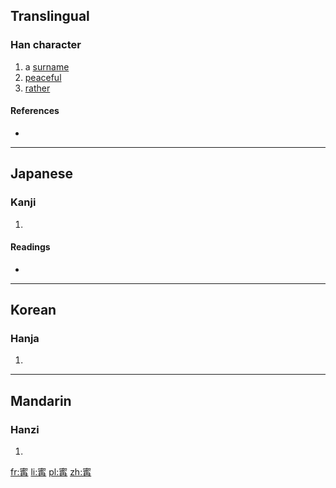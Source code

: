 ==Translingual==

===Han character===
{{Han char|rn=40|rad=宀|as=10|sn=13|four=|canj=十心竹月 (JPHB)|ids=⿱[[宓]][[冉]]}}

# a [[surname]]
# [[peaceful]]
# [[rather]]

====References====
* {{Han ref|kx=0289.250|dkj=07255|dj=0573.160|hdz=20946.100|uh=5BD7|ud=23511}}

----

==Japanese==

===Kanji===
{{ja-kanji|grade=|rs=宀10}}

# {{defn|lang=ja|sort=宀10}}

====Readings====
* {{ja-readings|on=[[ねい]] (nei), [[にゅう]] (nyū)|kun=[[ねがい]] (negai)}}

----

==Korean==

===Hanja===
{{ko-hanja|hangeul=녕|rv=nyeong|mr=nyŏng}}

# {{defn|lang=ko|sort=宀10}}

----

==Mandarin==

===Hanzi===
{{cmn-hanzi|pin=[[níng]] ([[ning2]])|wg=ning<sup>2</sup>}}

# {{defn|lang=cmn|sort=宀10}}

[[fr:寗]]
[[li:寗]]
[[pl:寗]]
[[zh:寗]]